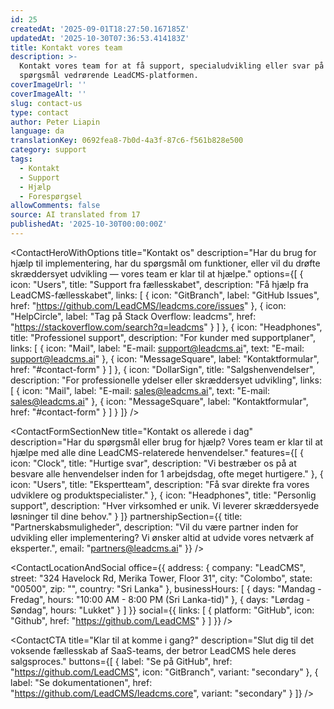 ```yaml
---
id: 25
createdAt: '2025-09-01T18:27:50.167185Z'
updatedAt: '2025-10-30T07:36:53.414183Z'
title: Kontakt vores team
description: >-
  Kontakt vores team for at få support, specialudvikling eller svar på alle
  spørgsmål vedrørende LeadCMS-platformen.
coverImageUrl: ''
coverImageAlt: ''
slug: contact-us
type: contact
author: Peter Liapin
language: da
translationKey: 0692fea8-7b0d-4a3f-87c6-f561b828e500
category: support
tags:
  - Kontakt
  - Support
  - Hjælp
  - Forespørgsel
allowComments: false
source: AI translated from 17
publishedAt: '2025-10-30T00:00:00Z'
---
```


<ContactHeroWithOptions
  title="Kontakt os"
  description="Har du brug for hjælp til implementering, har du spørgsmål om funktioner, eller vil du drøfte skræddersyet udvikling — vores team er klar til at hjælpe."
  options={[
    {
      icon: "Users",
      title: "Support fra fællesskabet",
      description: "Få hjælp fra LeadCMS-fællesskabet",
      links: [
        {
          icon: "GitBranch",
          label: "GitHub Issues",
          href: "https://github.com/LeadCMS/leadcms.core/issues"
        },
        {
          icon: "HelpCircle",
          label: "Tag på Stack Overflow: leadcms",
          href: "https://stackoverflow.com/search?q=leadcms"
        }
      ]
    },
    {
      icon: "Headphones",
      title: "Professionel support",
      description: "For kunder med supportplaner",
      links: [
        {
          icon: "Mail",
          label: "E-mail: support@leadcms.ai",
          text: "E-mail: support@leadcms.ai"
        },
        {
          icon: "MessageSquare",
          label: "Kontaktformular",
          href: "#contact-form"
        }
      ]
    },
    {
      icon: "DollarSign",
      title: "Salgshenvendelser",
      description: "For professionelle ydelser eller skræddersyet udvikling",
      links: [
        {
          icon: "Mail",
          label: "E-mail: sales@leadcms.ai",
          text: "E-mail: sales@leadcms.ai"
        },
        {
          icon: "MessageSquare",
          label: "Kontaktformular",
          href: "#contact-form"
        }
      ]
    }
  ]}
/>

<ContactFormSectionNew
  title="Kontakt os allerede i dag"
  description="Har du spørgsmål eller brug for hjælp? Vores team er klar til at hjælpe med alle dine LeadCMS-relaterede henvendelser."
  features={[
    {
      icon: "Clock",
      title: "Hurtige svar",
      description: "Vi bestræber os på at besvare alle henvendelser inden for 1 arbejdsdag, ofte meget hurtigere."
    },
    {
      icon: "Users",
      title: "Ekspertteam",
      description: "Få svar direkte fra vores udviklere og produktspecialister."
    },
    {
      icon: "Headphones",
      title: "Personlig support",
      description: "Hver virksomhed er unik. Vi leverer skræddersyede løsninger til dine behov."
    }
  ]}
  partnershipSection={{
    title: "Partnerskabsmuligheder",
    description: "Vil du være partner inden for udvikling eller implementering? Vi ønsker altid at udvide vores netværk af eksperter.",
    email: "partners@leadcms.ai"
  }}
/>

<ContactLocationAndSocial
  office={{
    address: {
      company: "LeadCMS",
      street: "324 Havelock Rd, Merika Tower, Floor 31",
      city: "Colombo",
      state: "00500",
      zip: "",
      country: "Sri Lanka"
    },
    businessHours: [
      {
        days: "Mandag - Fredag",
        hours: "10:00 AM - 8:00 PM (Sri Lanka-tid)"
      },
      {
        days: "Lørdag - Søndag",
        hours: "Lukket"
      }
    ]
  }}
  social={{
    links: [
      {
        platform: "GitHub",
        icon: "Github",
        href: "https://github.com/LeadCMS"
      }
    ]
  }}
/>

<ContactCTA
  title="Klar til at komme i gang?"
  description="Slut dig til det voksende fællesskab af SaaS-teams, der betror LeadCMS hele deres salgsproces."
  buttons={[
    {
      label: "Se på GitHub",
      href: "https://github.com/LeadCMS",
      icon: "GitBranch",
      variant: "secondary"
    },
    {
      label: "Se dokumentationen",
      href: "https://github.com/LeadCMS/leadcms.core",
      variant: "secondary"
    }
  ]}
/>
